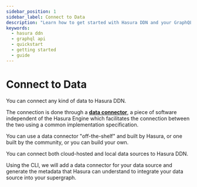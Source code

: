 ```yaml
---
sidebar_position: 1
sidebar_label: Connect to Data
description: "Learn how to get started with Hasura DDN and your GraphQL API."
keywords:
  - hasura ddn
  - graphql api
  - quickstart
  - getting started
  - guide
---
```


# Connect to Data

You can connect any kind of data to Hasura DDN.

The connection is done through a [**data connector**](/connectors/overview.mdx), a piece of software independent of
the Hasura Engine which facilitates the connection between the two using a common implementation specification.

You can use a data connector "off-the-shelf" and built by Hasura, or one built by the community, or you can build
your own.

You can connect both cloud-hosted and local data sources to Hasura DDN.

Using the CLI, we will add a data connector for your data source and generate the metadata that Hasura can
understand to integrate your data source into your supergraph.
